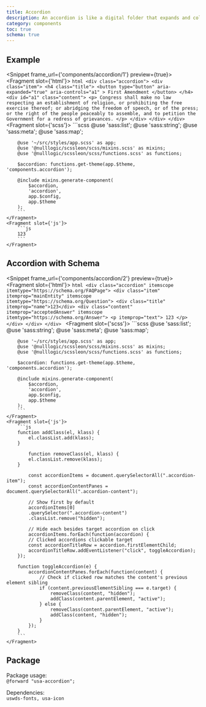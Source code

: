 ```yaml
---
title: Accordion
description: An accordion is like a digital folder that expands and collapses to reveal or hide its contents. It's a nifty tool for organizing information, allowing users to quickly navigate through a website without feeling overwhelmed by a barrage of text. With an accordion, users can easily find what they're looking for, without having to scroll through endless pages of content.
category: components
toc: true
schema: true
---
```


## Example
<Snippet frame_url={'components/accordion/1'} preview={true}>
    <Fragment slot={'html'}>
        ```html
        <div class="accordion">
            <div class="item">
                <h4 class="title">
                    <button
                        type="button"
                        aria-expanded="true"
                        aria-controls="a1"
                    >
                        First Amendment
                    </button>
                </h4>
                <div id="a1" class="content">
                    <p>
                        Congress shall make no law respecting an establishment of religion, or
                        prohibiting the free exercise thereof; or abridging the freedom of speech,
                        or of the press; or the right of the people peaceably to assemble, and to
                        petition the Government for a redress of grievances.
                    </p>
                </div>
            </div>
        </div>
        ```
    </Fragment>
    <Fragment slot={'scss'}>
        ```scss
        @use 'sass:list';
        @use 'sass:string';
        @use 'sass:meta';
        @use 'sass:map';

        @use '~/src/styles/app.scss' as app;
        @use '@nulllogic/scssleon/scss/mixins.scss' as mixins;
        @use '@nulllogic/scssleon/scss/functions.scss' as functions;

        $accordion: functions.get-theme(app.$theme, 'components.accordion');

        @include mixins.generate-component(
            $accordion,
            'accordion',
            app.$config,
            app.$theme
        );
        ```
    </Fragment>
    <Fragment slot={'js'}>
        ```js
        123
        ```
    </Fragment>
</Snippet>

## Accordion with Schema
<Snippet frame_url={'components/accordion/2'} preview={true}>
    <Fragment slot={'html'}>
        ```html
        <div class="accordion" itemscope itemtype="https://schema.org/FAQPage">
            <div class="item" itemprop="mainEntity" itemscope itemtype="https://schema.org/Question">
                <div class="title" itemprop="name">123</div>
                <div class="content" itemprop="acceptedAnswer" itemscope itemtype="https://schema.org/Answer">
                    <p itemprop="text">
                        123
                    </p>
                </div>
            </div>
        </div>
        ```
    </Fragment>
    <Fragment slot={'scss'}>
        ```scss
        @use 'sass:list';
        @use 'sass:string';
        @use 'sass:meta';
        @use 'sass:map';

        @use '~/src/styles/app.scss' as app;
        @use '@nulllogic/scssleon/scss/mixins.scss' as mixins;
        @use '@nulllogic/scssleon/scss/functions.scss' as functions;

        $accordion: functions.get-theme(app.$theme, 'components.accordion');

        @include mixins.generate-component(
            $accordion,
            'accordion',
            app.$config,
            app.$theme
        );
        ```
    </Fragment>
    <Fragment slot={'js'}>
        ```js
        function addClass(el, klass) {
            el.classList.add(klass);
        }

            function removeClass(el, klass) {
            el.classList.remove(klass);
        }

            const accordionItems = document.querySelectorAll(".accordion-item");
            const accordionContentPanes = document.querySelectorAll(".accordion-content");

            // Show first by default
            accordionItems[0]
            .querySelector(".accordion-content")
            .classList.remove("hidden");

            // Hide each besides target accordion on click
            accordionItems.forEach(function(accordion) {
            // Clicked accordions clickable target
            const accordionTitleRow = accordion.firstElementChild;
            accordionTitleRow.addEventListener("click", toggleAccordion);
        });

        function toggleAccordion(e) {
            accordionContentPanes.forEach(function(content) {
                // Check if clicked row matches the content's previous element sibling
                if (content.previousElementSibling === e.target) {
                    removeClass(content, "hidden");
                    addClass(content.parentElement, "active");
                } else {
                    removeClass(content.parentElement, "active");
                    addClass(content, "hidden");
                }
            });
        }
        ```
    </Fragment>
</Snippet>

## Package

Package usage:\
```@forward "usa-accordion";```

Dependencies:\
```uswds-fonts, usa-icon```

